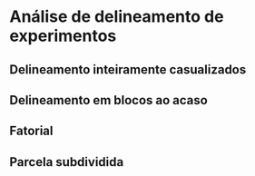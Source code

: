 # Análise de delineamento de experimentos {#ade}  

## Delineamento inteiramente casualizados     

## Delineamento em blocos ao acaso

## Fatorial     

## Parcela subdividida

   
   